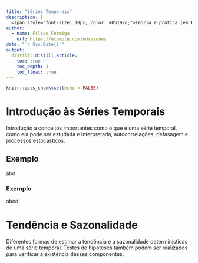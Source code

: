 ```yaml
---
title: "Séries Temporais"
description: |
  <span style="font-size: 18px; color: #05192d;">Teoria e prática (em R) o conteúdo de Séries Temporais. Para sugestão de conteúdos ou feedbacks, por favor envie e-mail para: prof.filipeformiga@gmail.com</span>
author:
  - name: Filipe Formiga 
    url: https://example.com/norajones
date: "`r Sys.Date()`"
output:
  distill::distill_article:
    toc: true
    toc_depth: 3
    toc_float: true
---
```


```r
knitr::opts_chunk$set(echo = FALSE)
```

# Introdução às Séries Temporais

Introdução à conceitos importantes como o que é uma série temporal, como ela pode ser estudada e interpretada, autocorrelações, defasagem e processos estocásticos.

## Exemplo

abd

### Exemplo

abcd

# Tendência e Sazonalidade

Diferentes formas de estimar a tendência e a sazonalidade determinísticas de uma série temporal. Testes de hipóteses também podem ser realizados para verificar a existência desses componentes.
